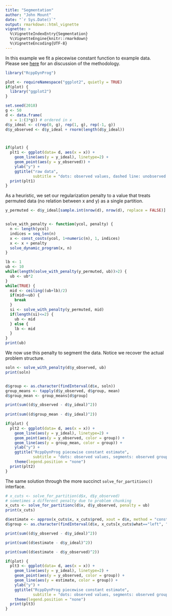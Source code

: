 ```yaml
---
title: "Segmentation"
author: "John Mount"
date: "`r Sys.Date()`"
output: rmarkdown::html_vignette
vignette: >
  %\VignetteIndexEntry{Segmentation}
  %\VignetteEngine{knitr::rmarkdown}
  %\VignetteEncoding{UTF-8}
---
```


In this example we fit a piecewise constant function to example data.  
Please see [here](https://github.com/WinVector/RcppDynProg) for an discussion of the methodology.

```r
library("RcppDynProg")

plot <- requireNamespace("ggplot2", quietly = TRUE)
if(plot) {
  library("ggplot2")
}

set.seed(2018)
g <- 50
d <- data.frame(
  x = 1:(3*g)) # ordered in x
d$y_ideal <- c(rep(0, g), rep(1, g), rep(-1, g))
d$y_observed <- d$y_ideal + rnorm(length(d$y_ideal))



if(plot) {
  plt1 <- ggplot(data= d, aes(x = x)) + 
    geom_line(aes(y = y_ideal), linetype=2) +
    geom_point(aes(y = y_observed)) +
    ylab("y") +
    ggtitle("raw data", 
            subtitle = "dots: observed values, dashed line: unobserved true values")
  print(plt1)
}
```

As a heuristic, we set our regularization penalty to a value that treats permuted data (no relation between x and y) 
as a single partition.

```r
y_permuted <- d$y_ideal[sample.int(nrow(d), nrow(d), replace = FALSE)]


solve_with_penalty <- function(ycol, penalty) {
  n <- length(ycol)
  indices = seq_len(n)
  x <- const_costs(ycol, 1+numeric(n), 1, indices)
  x <- x + penalty
  solve_dynamic_program(x, n)
}

lb <- 1
ub <- 10
while(length(solve_with_penalty(y_permuted, ub))>2) {
  ub <- ub*2
}
while(TRUE) {
  mid <- ceiling((ub+lb)/2)
  if(mid>=ub) {
    break
  }
  si <- solve_with_penalty(y_permuted, mid)
  if(length(si)<=2) {
    ub <- mid
  } else {
    lb <- mid
  }
}
print(ub)
```

We now use this penalty to segment the data. Notice we recover the actual problem structure.

```r
soln <- solve_with_penalty(d$y_observed, ub)
print(soln)


d$group <- as.character(findInterval(d$x, soln))
group_means <- tapply(d$y_observed, d$group, mean)
d$group_mean <- group_means[d$group]

print(sum((d$y_observed - d$y_ideal)^2))
  
print(sum((d$group_mean - d$y_ideal)^2))

if(plot) {
  plt2 <- ggplot(data= d, aes(x = x)) + 
    geom_line(aes(y = y_ideal), linetype=2) +
    geom_point(aes(y = y_observed, color = group)) +
    geom_line(aes(y = group_mean, color = group)) +
    ylab("y") +
    ggtitle("RcppDynProg piecewise constant estimate",
            subtitle = "dots: observed values, segments: observed group means, dashed line: unobserved true values") + 
    theme(legend.position = "none")
  print(plt2)
}
```

The same solution through the more succinct `solve_for_partitionc()` interface.

```r
# x_cuts <- solve_for_partition(d$x, d$y_observed)
# sometimes a different penalty due to problem chunking
x_cuts <- solve_for_partitionc(d$x, d$y_observed, penalty = ub)
print(x_cuts)

d$estimate <- approx(x_cuts$x, x_cuts$pred, xout = d$x, method = "constant", rule = 2)$y
d$group <- as.character(findInterval(d$x, x_cuts[x_cuts$what=="left", "x"]))

print(sum((d$y_observed - d$y_ideal)^2))

print(sum((d$estimate - d$y_ideal)^2))

print(sum((d$estimate - d$y_observed)^2))

if(plot) {
  plt3 <- ggplot(data= d, aes(x = x)) + 
    geom_line(aes(y = y_ideal), linetype=2) +
    geom_point(aes(y = y_observed, color = group)) +
    geom_line(aes(y = estimate, color = group)) +
    ylab("y") +
    ggtitle("RcppDynProg piecewise constant estimate",
            subtitle = "dots: observed values, segments: observed group means, dashed line: unobserved true values") + 
    theme(legend.position = "none")
  print(plt3)
}
```

